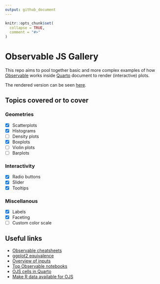 ```yaml
---
output: github_document
---
```


<!-- README.md is generated from README.Rmd. Please edit that file -->

```r
knitr::opts_chunk$set(
  collapse = TRUE,
  comment = "#>"
)
```

# Observable JS Gallery

This repo aims to pool together basic and more complex examples of how [Observable](https://observablehq.com/tutorials) works inside [Quarto](https://quarto.org) document to render (interactive) plots.

The rendered version can be seen [here](https://abichat.github.io/ojs-gallery/).

## Topics covered or to cover

### Geometries

- [X] Scatterplots
- [X] Histograms
- [ ] Density plots
- [X] Boxplots
- [ ] Violin plots
- [ ] Barplots

### Interactivity

- [X] Radio buttons
- [X] Slider
- [X] Tooltips

### Miscellanous

- [X] Labels
- [X] Faceting
- [ ] Custom color scale

## Useful links

* [Observable cheatsheets](https://observablehq.com/@observablehq/plot-cheatsheets)
* [ggplot2 equivalence](https://observablehq.com/@observablehq/ggplot2-plot-highlight)
* [Overview of inputs](https://observablehq.com/@observablehq/inputs)
* [Top Observable notebooks](https://observablehq.com/top)
* [OJS cells in Quarto](https://quarto.org/docs/interactive/ojs/ojs-cells.html)
* [Make R data available for OJS](https://quarto.org/docs/interactive/ojs/data-sources.html#python-and-r)
